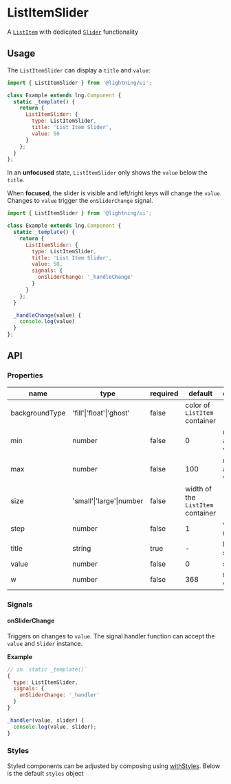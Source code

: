 
# ListItemSlider

A [`ListItem`](?path=/docs/listitem--basic) with dedicated [`Slider`](?path=/docs/slider--basic) functionality

## Usage

The `ListItemSlider` can display a `title` and `value`:

```js
import { ListItemSlider } from '@lightning/ui';

class Example extends lng.Component {
  static _template() {
    return {
      ListItemSlider: {
        type: ListItemSlider,
        title: 'List Item Slider',
        value: 50
      }
    };
  }
};
```

In an **unfocused** state, `ListItemSlider` only shows the `value` below the `title`.

<Canvas>
  <Story id="patterns-listitemslider--basic" />
</Canvas>

When **focused**, the slider is visible and left/right keys will change the `value`. Changes to `value` trigger the `onSliderChange` signal.

```js
import { ListItemSlider } from '@lightning/ui';

class Example extends lng.Component {
  static _template() {
    return {
      ListItemSlider: {
        type: ListItemSlider,
        title: 'List Item Slider',
        value: 50,
        signals: {
          onSliderChange: '_handleChange'
        }
      }
    };
  }

  _handleChange(value) {
    console.log(value)
  }
};
```

<Canvas>
  <Story id="patterns-listitemslider--on-slider-change" />
</Canvas>


## API

### Properties

name|type|required|default|description
--|--|--|--|--
backgroundType|'fill'\|'float'\|'ghost'|false|color of `ListItem` container
min|number|false|0|minimum allowed value
max|number|false|100|maximum allowed value
size|'small'\|'large'\|number|false|width of the `ListItem` container
step|number|false|1|value multiplier
title|string|true|-|label for slider
value|number|false|0|slider value
w|number|false|368|the slider width

### Signals

#### onSliderChange

Triggers on changes to `value`. The signal handler function can accept the `value` and `Slider` instance.

**Example**

```js
// in `static _template()`
{
  type: ListItemSlider,
  signals: {
    onSliderChange: '_handler'
  }
}

_handler(value, slider) {
  console.log(value, slider);
}
```

### Styles

Styled components can be adjusted by composing using [withStyles](?path=/docs/mixins-withstyles--basic). Below is the default `styles` object

<Theme theme={ListItemSlider.styles} />
